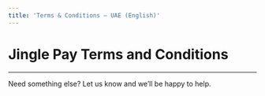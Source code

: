 ```yaml
---
title: 'Terms & Conditions – UAE (English)'
---
```



# Jingle Pay Terms and Conditions

<Section1To4 />

<Section5To10 />

<Section11To16 />

<Section12To22 />

<Section24To29 />

<Section30 />

<Section31 />

---

Need something else? Let us know and we’ll be happy to help.
